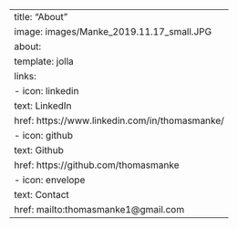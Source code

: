 ---
title: "About"
image: images/Manke_2019.11.17_small.JPG
about:
  template: jolla
  links:
    - icon: linkedin
      text: LinkedIn
      href: https://www.linkedin.com/in/thomasmanke/
    - icon: github
      text: Github
      href: https://github.com/thomasmanke
    - icon: envelope
      text: Contact
      href: mailto:thomasmanke1@gmail.com
---